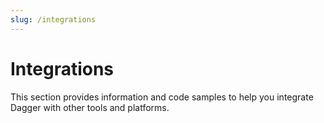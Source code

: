 ```yaml
---
slug: /integrations
---
```


# Integrations

This section provides information and code samples to help you integrate Dagger with other tools and platforms.
